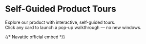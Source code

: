 
# Self-Guided Product Tours

Explore our product with interactive, self-guided tours.  
Click any card to launch a pop-up walkthrough — no new windows.

{/* Navattic official embed */}
<Script src="https://js.navattic.com/embeds.js" strategy="afterInteractive" />

{/* Card grid */}
<div className="mt-8 grid grid-cols-1 md:grid-cols-2 lg:grid-cols-3 gap-8">

  {/* CARD 1 — Launch an Experiment */}
  <button
    type="button"
    className="group text-left rounded-2xl overflow-hidden bg-[#0B0A13] border border-slate-800 shadow-[0_1px_0_0_rgba(255,255,255,0.04)_inset,0_6px_24px_-12px_rgba(0,0,0,0.6)] hover:shadow-[0_1px_0_0_rgba(255,255,255,0.04)_inset,0_14px_36px_-10px_rgba(88,28,135,0.45)] hover:border-violet-500/50 focus:outline-none focus-visible:ring-2 focus-visible:ring-violet-400 transition"
    data-navattic-open="https://capture.navattic.com/cmfkxwfa5000004lc8408f5wi"
    data-navattic-title="Launch an Experiment"
  >
    {/* brand accent */}
    <div className="h-1.5 bg-violet-500" />

    {/* consistent media box */}
    <div className="relative aspect-[16/10] w-full bg-slate-900">
      <img
        src="/navattic/launch-an-experiment.png"
        alt="Launch an Experiment preview"
        className="absolute inset-0 h-full w-full object-cover"
        loading="lazy"
      />
    </div>

    {/* body */}
    <div className="p-5">
      <div className="inline-flex items-center rounded-md px-2 py-1 text-[11px] font-semibold tracking-wide bg-violet-600/20 text-violet-300 ring-1 ring-inset ring-violet-500/30">
        PRODUCT OVERVIEWS
      </div>
      <h3 className="mt-3 text-xl md:text-2xl font-bold leading-tight text-white group-hover:text-violet-300 transition">
        Launch an Experiment
      </h3>
      <p className="mt-1.5 text-sm text-slate-300">
        Opens in a modal, not a new window.
      </p>
    </div>
  </button>

  {/* CARD 2 — Placeholder example */}
  <button
    type="button"
    className="group text-left rounded-2xl overflow-hidden bg-[#0B0A13] border border-slate-800 shadow-[0_1px_0_0_rgba(255,255,255,0.04)_inset,0_6px_24px_-12px_rgba(0,0,0,0.6)] hover:shadow-[0_1px_0_0_rgba(255,255,255,0.04)_inset,0_14px_36px_-10px_rgba(88,28,135,0.45)] hover:border-violet-500/50 focus:outline-none focus-visible:ring-2 focus-visible:ring-violet-400 transition"
    data-navattic-open="https://capture.navattic.com/YOUR_SECOND_DEMO_ID"
    data-navattic-title="Example Walkthrough"
  >
    <div className="h-1.5 bg-violet-500" />

    {/* Placeholder media area (same dimensions as real image) */}
    <div className="relative aspect-[16/10] w-full bg-gradient-to-br from-slate-800 via-slate-900 to-black">
      <div className="absolute inset-0 grid place-items-center">
        <div className="flex items-center gap-3 text-slate-300/85">
          <svg width="22" height="22" viewBox="0 0 24 24" fill="currentColor" className="opacity-80">
            <path d="M8 5v14l11-7z" />
          </svg>
          <span className="text-sm font-medium">Preview loads on click</span>
        </div>
      </div>
    </div>

    <div className="p-5">
      <div className="inline-flex items-center rounded-md px-2 py-1 text-[11px] font-semibold tracking-wide bg-violet-600/20 text-violet-300 ring-1 ring-inset ring-violet-500/30">
        PRODUCT OVERVIEWS
      </div>
      <h3 className="mt-3 text-xl md:text-2xl font-bold leading-tight text-white group-hover:text-violet-300 transition">
        Example Walkthrough
      </h3>
      <p className="mt-1.5 text-sm text-slate-300">Opens in a modal.</p>
    </div>
  </button>

  {/* CARD 3 — Placeholder demo */}
  <button
    type="button"
    className="group text-left rounded-2xl overflow-hidden bg-[#0B0A13] border border-slate-800 shadow-[0_1px_0_0_rgba(255,255,255,0.04)_inset,0_6px_24px_-12px_rgba(0,0,0,0.6)] hover:shadow-[0_1px_0_0_rgba(255,255,255,0.04)_inset,0_14px_36px_-10px_rgba(88,28,135,0.45)] hover:border-violet-500/50 focus:outline-none focus-visible:ring-2 focus-visible:ring-violet-400 transition"
    data-navattic-open="https://capture.navattic.com/YOUR_THIRD_DEMO_ID"
    data-navattic-title="Customizing the Lead Page"
  >
    <div className="h-1.5 bg-violet-500" />

    <div className="relative aspect-[16/10] w-full bg-gradient-to-br from-slate-800 via-slate-900 to-black">
      <div className="absolute inset-0 grid place-items-center">
        <div className="flex items-center gap-3 text-slate-300/85">
          <svg width="22" height="22" viewBox="0 0 24 24" fill="currentColor" className="opacity-80">
            <path d="M8 5v14l11-7z" />
          </svg>
          <span className="text-sm font-medium">Preview loads on click</span>
        </div>
      </div>
    </div>

    <div className="p-5">
      <div className="inline-flex items-center rounded-md px-2 py-1 text-[11px] font-semibold tracking-wide bg-fuchsia-600/20 text-fuchsia-300 ring-1 ring-inset ring-fuchsia-500/30">
        CRM
      </div>
      <h3 className="mt-3 text-xl md:text-2xl font-bold leading-tight text-white group-hover:text-fuchsia-300 transition">
        Customizing the Lead Page
      </h3>
      <p className="mt-1.5 text-sm text-slate-300">Opens in a modal.</p>
    </div>
  </button>

</div>
